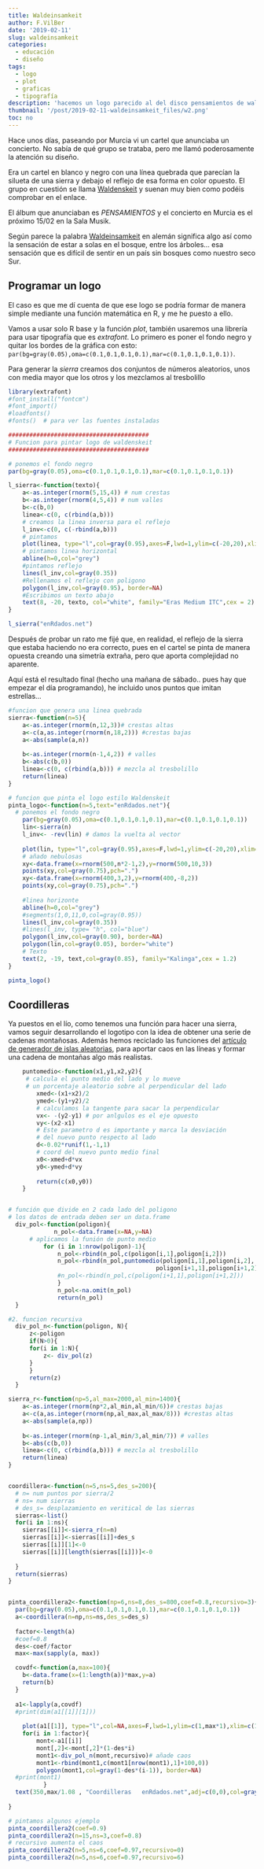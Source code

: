 ```yaml
---
title: Waldeinsamkeit
author: F.VilBer
date: '2019-02-11'
slug: waldeinsamkeit
categories:
  - educación
  - diseño
tags:
  - logo
  - plot
  - graficas
  - tipografía
description: 'hacemos un logo parecido al del disco pensamientos de waldeinsamkeit con R'
thumbnail: '/post/2019-02-11-waldeinsamkeit_files/w2.png'
toc: no
---
```


Hace unos días, paseando por Murcia vi un cartel que anunciaba un concierto. No sabía de qué grupo se trataba, pero me llamó poderosamente la atención su diseño.

Era un cartel en blanco y negro con una línea quebrada que parecían la silueta de una sierra y debajo el reflejo de esa forma en color opuesto. El grupo en cuestión se llama [Waldenskeit](https://waldenskeit.com/bio/) y suenan muy bien como podéis comprobar en el enlace.

El álbum que anunciaban es *PENSAMIENTOS* y el concierto en Murcia es el próximo 15/02 en la Sala Musik.

Según parece la palabra [Waldeinsamkeit](http://palabrasintraducibles.blogspot.com/2014/02/waldeinsamkeit-la-palabra-intraducible.html) en alemán significa algo así como la sensación de estar a solas en el bosque, entre los árboles... esa sensación que es difícil de sentir en un país sin bosques como nuestro seco Sur.

## Programar un logo

El caso es que me dí cuenta de que ese logo se podría formar de manera simple mediante una función matemática en R, y me he puesto a ello.

Vamos a usar solo R base y la función *plot*, también usaremos una librería para usar tipografía que es 
*extrafont*. 
Lo primero es poner el fondo negro y quitar los bordes de la gráfica con esto: `par(bg=gray(0.05),oma=c(0.1,0.1,0.1,0.1),mar=c(0.1,0.1,0.1,0.1))`. 

Para generar la *sierra* creamos dos conjuntos de números aleatorios, unos con media mayor que los otros y los mezclamos al tresbolillo

```r
library(extrafont)
#font_install("fontcm")
#font_import()
#loadfonts()
#fonts()  # para ver las fuentes instaladas

########################################
# Funcion para pintar logo de waldenskeit
########################################

# ponemos el fondo negro
par(bg=gray(0.05),oma=c(0.1,0.1,0.1,0.1),mar=c(0.1,0.1,0.1,0.1))

l_sierra<-function(texto){
    a<-as.integer(rnorm(5,15,4)) # num crestas
    b<-as.integer(rnorm(4,5,4)) # num valles
    b<-c(b,0)
    linea<-c(0, c(rbind(a,b)))
    # creamos la linea inversa para el reflejo
    l_inv<-c(0, c(-rbind(a,b)))
    # pintamos
    plot(linea, type="l",col=gray(0.95),axes=F,lwd=1,ylim=c(-20,20),xlim=c(0,12))
    # pintamos linea horizontal
    abline(h=0,col="grey")
    #pintamos reflejo
    lines(l_inv,col=gray(0.35))
    #Rellenamos el reflejo con poligono
    polygon(l_inv,col=gray(0.95), border=NA)
    #Escribimos un texto abajo
    text(8, -20, texto, col="white", family="Eras Medium ITC",cex = 2)
}

l_sierra("enRdados.net")
```


Después de probar un rato me fijé que, en realidad, el reflejo de la sierra que estaba haciendo no era correcto, pues en el cartel se pinta de manera opuesta creando una simetría extraña, pero que aporta complejidad no aparente.

Aquí está el resultado final (hecho una mañana de sábado.. pues hay que empezar el día programando), he incluido unos puntos que imitan estrellas... 


```r
#funcion que genera una linea quebrada
sierra<-function(n=5){
    a<-as.integer(rnorm(n,12,3))# crestas altas
    a<-c(a,as.integer(rnorm(n,18,2))) #crestas bajas
    a<-abs(sample(a,n))
    
    b<-as.integer(rnorm(n-1,4,2)) # valles
    b<-abs(c(b,0))
    linea<-c(0, c(rbind(a,b))) # mezcla al tresbolillo  
    return(linea)
}

# funcion que pinta el logo estilo Waldenskeit
pinta_logo<-function(n=5,text="enRdados.net"){
  # ponemos el fondo negro
    par(bg=gray(0.05),oma=c(0.1,0.1,0.1,0.1),mar=c(0.1,0.1,0.1,0.1))
    lin<-sierra(n)
    l_inv<- -rev(lin) # damos la vuelta al vector
    
    plot(lin, type="l",col=gray(0.95),axes=F,lwd=1,ylim=c(-20,20),xlim=c(0,n*2+2))
    # añado nebulosas
    xy<-data.frame(x=rnorm(500,n*2-1,2),y=rnorm(500,10,3))
    points(xy,col=gray(0.75),pch=".")
    xy<-data.frame(x=rnorm(400,3,2),y=rnorm(400,-8,2))
    points(xy,col=gray(0.75),pch=".")
    
    #linea horizonte
    abline(h=0,col="grey")
    #segments(1,0,11,0,col=gray(0.95))
    lines(l_inv,col=gray(0.35))
    #lines(l_inv, type= "h", col="blue")
    polygon(l_inv,col=gray(0.90), border=NA)
    polygon(lin,col=gray(0.05), border="white")
    # Texto
    text(2, -19, text,col=gray(0.85), family="Kalinga",cex = 1.2)
}

pinta_logo()

```


## Coordilleras

Ya puestos en el lío, como tenemos una función para hacer una sierra, vamos seguir desarrollando el logotipo con la idea de obtener una serie de cadenas montañosas.
Además hemos reciclado las funciones del [artículo  de generador de islas aleatorias](./2019-01-14-generador-de-islas-aleatorias.html), para aportar caos en las líneas y formar una cadena de montañas algo más realistas.


```r
    puntomedio<-function(x1,y1,x2,y2){
     # calcula el punto medio del lado y lo mueve
     # un porcentaje aleatorio sobre al perpendicular del lado
        xmed<-(x1+x2)/2
        ymed<-(y1+y2)/2
        # calculamos la tangente para sacar la perpendicular 
        vx<- -(y2-y1) # por anlgulos es el eje opuesto
        vy<-(x2-x1)
        # Este parametro d es importante y marca la desviación 
        # del nuevo punto respecto al lado
        d<-0.02*runif(1,-1,1)
        # coord del nuevo punto medio final
        x0<-xmed+d*vx
        y0<-ymed+d*vy
    
        return(c(x0,y0))
    }


# función que divide en 2 cada lado del poligono
# los datos de entrada deben ser un data.frame
  div_pol<-function(poligon){
             n_pol<-data.frame(x=NA,y=NA)
      # aplicamos la funión de punto medio
          for (i in 1:nrow(poligon)-1){
              n_pol<-rbind(n_pol,c(poligon[i,1],poligon[i,2]))
              n_pol<-rbind(n_pol,puntomedio(poligon[i,1],poligon[i,2],
                                          poligon[i+1,1],poligon[i+1,2]))
              #n_pol<-rbind(n_pol,c(poligon[i+1,1],poligon[i+1,2]))
              }
              n_pol<-na.omit(n_pol)
              return(n_pol)
  }

#2. funcion recursiva      
  div_pol_n<-function(poligon, N){
      z<-poligon
      if(N>0){
      for(i in 1:N){
          z<- div_pol(z)        
      }
      }
      return(z)
  }

```

```r

sierra_r<-function(np=5,al_max=2000,al_min=1400){
    a<-as.integer(rnorm(np*2,al_min,al_min/6))# crestas bajas
    a<-c(a,as.integer(rnorm(np,al_max,al_max/8))) #crestas altas
    a<-abs(sample(a,np))
    
    b<-as.integer(rnorm(np-1,al_min/3,al_min/7)) # valles
    b<-abs(c(b,0))
    linea<-c(0, c(rbind(a,b))) # mezcla al tresbolillo  
    return(linea)
}


coordillera<-function(n=5,ns=5,des_s=200){
  # n= num puntos por sierra/2
  # ns= num sierras
  # des_s= desplazamiento en veritical de las sierras
  sierras<-list()
  for(i in 1:ns){
    sierras[[i]]<-sierra_r(n=n)
    sierras[[i]]<-sierras[[i]]+des_s
    sierras[[i]][1]<-0
    sierras[[i]][length(sierras[[i]])]<-0
    
  }
  return(sierras)
}


pinta_coordillera2<-function(np=6,ns=8,des_s=800,coef=0.8,recursivo=3){
  par(bg=gray(0.05),oma=c(0.1,0.1,0.1,0.1),mar=c(0.1,0.1,0.1,0.1))
  a<-coordillera(n=np,ns=ns,des_s=des_s)
  
  factor<-length(a)
  #coef=0.8
  des<-coef/factor
  max<-max(sapply(a, max))

  covdf<-function(a,max=100){
    b<-data.frame(x=(1:length(a))*max,y=a)
    return(b)
  }
  
  a1<-lapply(a,covdf)  
  #print(dim(a1[[1]][1]))
  
    plot(a1[[1]], type="l",col=NA,axes=F,lwd=1,ylim=c(1,max*1),xlim=c(150,(dim(a1[[1]])[1]-1)*100))
    for(i in 1:factor){
        mont<-a1[[i]]
        mont[,2]<-mont[,2]*(1-des*i)
        mont1<-div_pol_n(mont,recursivo)# añade caos
        mont1<-rbind(mont1,c(mont1[nrow(mont1),1]+100,0))
        polygon(mont1,col=gray(1-des*(i-1)), border=NA)
  #print(mont1)
          }
  text(350,max/1.08 , "Coordilleras   enRdados.net",adj=c(0,0),col=gray(0.85), family="Kalinga",cex = 1.2)
  
}

# pintamos algunos ejemplo
pinta_coordillera2(coef=0.9)
pinta_coordillera2(n=15,ns=3,coef=0.8)
# recursivo aumenta el caos
pinta_coordillera2(n=5,ns=6,coef=0.97,recursivo=0)
pinta_coordillera2(n=5,ns=6,coef=0.97,recursivo=6)



```

